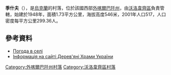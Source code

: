 {{coord|48|48|32|N|23|5|38|E|scale:100000|display=title}}

'''季什夫'''（{{lang-uk|Тишів}}），是[[烏克蘭|烏克蘭]]的村落，位於該國西部[[外喀爾巴阡州|外喀爾巴阡州]]，由[[沃洛韋齊區|沃洛韋齊區]]負責管轄，始建於1948年，面積1.73平方公里，海拔高度546米，2001年人口517，人口密度每平方公里299.36人。

==參考資料==
* [http://weather.in.ua/ua/zakarpatskaja/26179 Погода в селі ]{{Wayback|url=http://weather.in.ua/ua/zakarpatskaja/26179 |date=20111221120206 }}
* [http://www.derev.org.ua/zakarp/tyshiv.htm Інформація на сайті Дерев'яні Храми України]{{Wayback|url=http://www.derev.org.ua/zakarp/tyshiv.htm |date=20160911175216 }}

{{DEFAULTSORT:Тишів}}

[[Category:外喀爾巴阡州村落|Category:外喀爾巴阡州村落]]
[[Category:沃洛韋齊區村落|Category:沃洛韋齊區村落]]


{{Zakarpattia-geo-stub}}